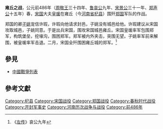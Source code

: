 '''雍丘之战'''，公元前486年（[[周敬王|周敬王]]三十四年、[[鲁哀公|鲁哀公]]九年、[[宋景公|宋景公]]三十一年、[[郑声公|郑声公]]十五年）春，[[宋国|宋国]]大夫[[皇瑗|皇瑗]]在雍丘（今[[河南省|河南省]][[杞县|杞县]]）围歼[[郑国|郑国]]军队的作战。

郑国的卿[[子姚|子姚]]宠信许瑕，许瑕向他请求封邑，子姚没有城邑给他。许瑕建议从宋国攻取城邑，子姚同意。于是出兵宋国，围攻宋国城邑雍丘。宋国皇瑗率军包围郑军，构筑堡垒，挖壕沟，围困郑军。郑军被内外夹击，突围无望。子姚率军前来解围，被皇瑗率军击退。二月，宋国全歼围困雍丘城的郑军。<ref>《[[左传|左传]]》哀公九年</ref>

==參見==
*[[中國戰爭列表|中國戰爭列表]]

==參考文獻==
{{reflist}}

{{DEFAULTSORT:Y}}
[[Category:杞县|Category:杞县]]
[[Category:宋国战役|Category:宋国战役]]
[[Category:郑国战役|Category:郑国战役]]
[[Category:春秋时代战役|Category:春秋时代战役]]
[[Category:开封军事史|Category:开封军事史]]
[[Category:河南历次战争与战役|Category:河南历次战争与战役]]
[[Category:前486年|Category:前486年]]